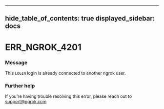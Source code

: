 

---
hide_table_of_contents: true
displayed_sidebar: docs
---


# ERR_NGROK_4201

### Message
This `LOGIN` login is already connected to another ngrok user.

<ErrorDetails />



### Further help
If you're having trouble resolving this error, please reach out to [support@ngrok.com](mailto:support@ngrok.com?subject=Help%20with%20ERR_NGROK_4201)

